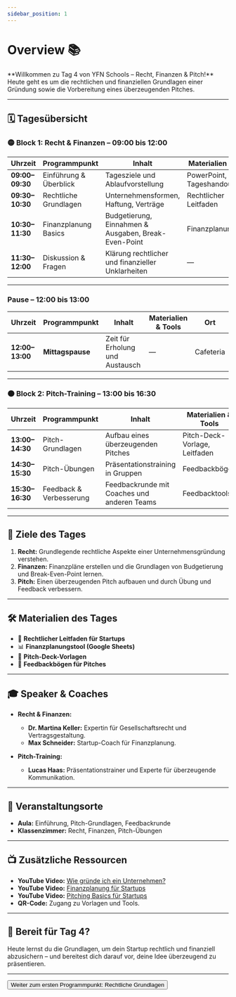 ```yaml
---
sidebar_position: 1
---
```


# Overview 📚

<Admonition type="info" icon="📑">
  **Willkommen zu Tag 4 von YFN Schools – Recht, Finanzen & Pitch!**  
  Heute geht es um die rechtlichen und finanziellen Grundlagen einer Gründung sowie die Vorbereitung eines überzeugenden Pitches.
</Admonition>

---

## 🗓️ **Tagesübersicht**

### 🟡 **Block 1: Recht & Finanzen – 09:00 bis 12:00**

| **Uhrzeit**    | **Programmpunkt**            | **Inhalt**                                                | **Materialien & Tools**         | **Ort**       |
|----------------|-----------------------------|----------------------------------------------------------|--------------------------------|-------------|
| **09:00–09:30** | Einführung & Überblick       | Tagesziele und Ablaufvorstellung                         | PowerPoint, Tageshandout       | Aula        |
| **09:30–10:30** | Rechtliche Grundlagen        | Unternehmensformen, Haftung, Verträge                    | Rechtlicher Leitfaden          | Klassenzimmer |
| **10:30–11:30** | Finanzplanung Basics         | Budgetierung, Einnahmen & Ausgaben, Break-Even-Point     | Finanzplanungstools            | Klassenzimmer |
| **11:30–12:00** | Diskussion & Fragen          | Klärung rechtlicher und finanzieller Unklarheiten         | —                              | Klassenzimmer |

---

### **Pause – 12:00 bis 13:00**

| **Uhrzeit**    | **Programmpunkt**            | **Inhalt**                                                | **Materialien & Tools**         | **Ort**       |
|----------------|-----------------------------|----------------------------------------------------------|--------------------------------|-------------|
| **12:00–13:00** | **Mittagspause**             | Zeit für Erholung und Austausch                           | —                              | Cafeteria   |

---

### 🟠 **Block 2: Pitch-Training – 13:00 bis 16:30**

| **Uhrzeit**    | **Programmpunkt**            | **Inhalt**                                                | **Materialien & Tools**         | **Ort**       |
|----------------|-----------------------------|----------------------------------------------------------|--------------------------------|-------------|
| **13:00–14:30** | Pitch-Grundlagen             | Aufbau eines überzeugenden Pitches                        | Pitch-Deck-Vorlage, Leitfaden  | Aula         |
| **14:30–15:30** | Pitch-Übungen                | Präsentationstraining in Gruppen                          | Feedbackbögen                  | Klassenzimmer |
| **15:30–16:30** | Feedback & Verbesserung      | Feedbackrunde mit Coaches und anderen Teams               | Feedbacktools                  | Aula         |

---

## 🎯 **Ziele des Tages**

1. **Recht:** Grundlegende rechtliche Aspekte einer Unternehmensgründung verstehen.  
2. **Finanzen:** Finanzpläne erstellen und die Grundlagen von Budgetierung und Break-Even-Point lernen.  
3. **Pitch:** Einen überzeugenden Pitch aufbauen und durch Übung und Feedback verbessern.  

---

## 🛠️ **Materialien des Tages**

- 📄 **Rechtlicher Leitfaden für Startups**  
- 📊 **Finanzplanungstool (Google Sheets)**  
- 🎤 **Pitch-Deck-Vorlagen**  
- 📝 **Feedbackbögen für Pitches**  

---

## 🎓 **Speaker & Coaches**

- **Recht & Finanzen:**  
  - **Dr. Martina Keller:** Expertin für Gesellschaftsrecht und Vertragsgestaltung.  
  - **Max Schneider:** Startup-Coach für Finanzplanung.  

- **Pitch-Training:**  
  - **Lucas Haas:** Präsentationstrainer und Experte für überzeugende Kommunikation.  

---

## 📍 **Veranstaltungsorte**

- **Aula:** Einführung, Pitch-Grundlagen, Feedbackrunde  
- **Klassenzimmer:** Recht, Finanzen, Pitch-Übungen  

---

## 📺 **Zusätzliche Ressourcen**

- **YouTube Video:** [Wie gründe ich ein Unternehmen?](https://www.youtube.com/watch?v=example)  
- **YouTube Video:** [Finanzplanung für Startups](https://www.youtube.com/watch?v=example)  
- **YouTube Video:** [Pitching Basics für Startups](https://www.youtube.com/watch?v=example)  
- **QR-Code:** Zugang zu Vorlagen und Tools.  

---

## 🚀 **Bereit für Tag 4?**

Heute lernst du die Grundlagen, um dein Startup rechtlich und finanziell abzusichern – und bereitest dich darauf vor, deine Idee überzeugend zu präsentieren.

---

<Button destination="/roadmap/docs/yfn-school/day4/legal-financial-basics">
  Weiter zum ersten Programmpunkt: Rechtliche Grundlagen
</Button>
